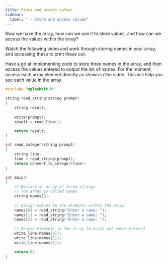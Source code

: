 ```yaml
---
title: Store and access values
sidebar:
  label: " - Store and access values"
---
```


Now we have the array, how can we use it to store values, and how can we access the values within the array?

Watch the following video and work through storing names in your array, and accessing these to print these out.

<div class="not-content">
  <YouTube id="wYYIBWY3uBg" params="fs=1&modestbranding=1&rel=0"/>
</div>

Have a go at implementing code to store three names in the array, and then access the values entered to output the list of names. For the moment, access each array element directly as shown in the video. This will help you see each value in the array.

<Accordion>
  <AccordionItem
    header="Code storing and accessing values"
  >

  ```cpp {26-29,31-34}
  #include "splashkit.h"

  string read_string(string prompt)
  {
      string result;
      
      write(prompt);
      result = read_line();

      return result;
  }

  int read_integer(string prompt)
  {
      string line;
      line = read_string(prompt);
      return convert_to_integer(line);
  }

  int main()
  {
      // Declare an array of three strings
      // The array is called names
      string names[3];
      
      // Assign values to the elements within the array
      names[0] = read_string("Enter a name: ");
      names[1] = read_string("Enter a name: ");
      names[2] = read_string("Enter a name: ");

      // Access elements in the array to write out names entered
      write_line(names[0]);
      write_line(names[1]);
      write_line(names[2]);

      return 0;
  }
  ```

  </AccordionItem>
</Accordion>
